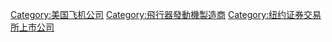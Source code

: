 {{main|柯蒂斯-萊特公司}}
{{DEFAULTSORT:Curtiss-Wright}}
[[Category:美国飞机公司|Category:美国飞机公司]]
[[Category:飛行器發動機製造商|Category:飛行器發動機製造商]]
[[Category:纽约证券交易所上市公司|Category:纽约证券交易所上市公司]]